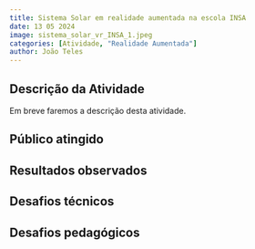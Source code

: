 ```yaml
---
title: Sistema Solar em realidade aumentada na escola INSA
date: 13 05 2024
image: sistema_solar_vr_INSA_1.jpeg
categories: [Atividade, "Realidade Aumentada"]
author: João Teles
---
```


## Descrição da Atividade

Em breve faremos a descrição desta atividade.

## Público atingido

## Resultados observados

## Desafios técnicos

## Desafios pedagógicos

